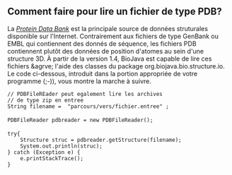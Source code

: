 == Comment faire pour lire un fichier de type PDB? ==

La [http://www.pdb.org ''Protein Data Bank''] est la principale source de donn&eacute;es struturales disponible sur l'Internet. Contrairement aux fichiers de type GenBank ou EMBL qui contiennent des donn&eacute;s de s&eacute;quence, les fichiers PDB contiennent plut&ocirc;t des donn&eacute;es de position d'atomes au sein d'une structure 3D. &Agrave; partir de la version 1.4, BioJava est capable de lire ces fichiers &agrve; l'aide des classes du package org.biojava.bio.structure.io. Le code ci-dessous, introduit dans la portion appropri&eacute;e de votre programme (;-)), vous montre la marche &agrave; suivre. 

<java>
 // PDBFileREader peut egalement lire les archives
 // de type zip en entree
 String filename =  "parcours/vers/fichier.entree" ;
 
 PDBFileReader pdbreader = new PDBFileReader();
 
 try{
     Structure struc = pdbreader.getStructure(filename);
     System.out.println(struc);
 } catch (Exception e) {
     e.printStackTrace();
 }
</java>